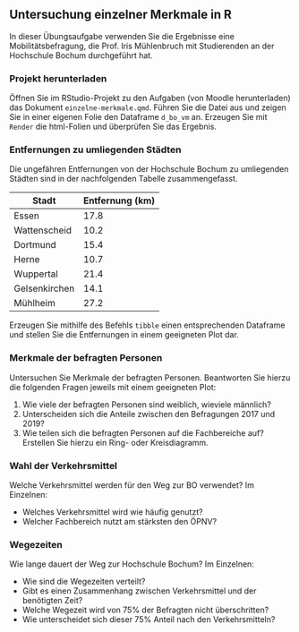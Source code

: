 ## Untersuchung einzelner Merkmale in R

In dieser Übungsaufgabe verwenden Sie die Ergebnisse eine Mobilitätsbefragung, die Prof. Iris Mühlenbruch mit Studierenden an der Hochschule Bochum durchgeführt hat.

### Projekt herunterladen

Öffnen Sie im RStudio-Projekt zu den Aufgaben (von Moodle herunterladen) das Dokument `einzelne-merkmale.qmd`. Führen Sie die Datei aus und zeigen Sie in einer eigenen Folie den Dataframe `d_bo_vm` an. Erzeugen Sie mit `Render` die html-Folien und überprüfen Sie das Ergebnis.

### Entfernungen zu umliegenden Städten

Die ungefähren Entfernungen von der Hochschule Bochum zu umliegenden Städten sind in der nachfolgenden Tabelle zusammengefasst.

| Stadt         | Entfernung (km) |
|---------------|-----------------|
| Essen         | 17.8            |
| Wattenscheid  | 10.2            |
| Dortmund      | 15.4            |
| Herne         | 10.7            |
| Wuppertal     | 21.4            |
| Gelsenkirchen | 14.1            |
| Mühlheim      | 27.2            |

Erzeugen Sie mithilfe des Befehls `tibble` einen entsprechenden Dataframe und stellen Sie die Entfernungen in einem geeigneten Plot dar.

### Merkmale der befragten Personen

Untersuchen Sie Merkmale der befragten Personen. Beantworten Sie hierzu die folgenden Fragen jeweils mit einem geeigneten Plot:

1.  Wie viele der befragten Personen sind weiblich, wieviele männlich?
2.  Unterscheiden sich die Anteile zwischen den Befragungen 2017 und 2019?
3.  Wie teilen sich die befragten Personen auf die Fachbereiche auf? Erstellen Sie hierzu ein Ring- oder Kreisdiagramm.

### Wahl der Verkehrsmittel

Welche Verkehrsmittel werden für den Weg zur BO verwendet? Im Einzelnen:

-   Welches Verkehrsmittel wird wie häufig genutzt?
-   Welcher Fachbereich nutzt am stärksten den ÖPNV?

### Wegezeiten

Wie lange dauert der Weg zur Hochschule Bochum? Im Einzelnen:

-   Wie sind die Wegezeiten verteilt?
-   Gibt es einen Zusammenhang zwischen Verkehrsmittel und der benötigten Zeit?
-   Welche Wegezeit wird von 75% der Befragten nicht überschritten?
-   Wie unterscheidet sich dieser 75% Anteil nach den Verkehrsmitteln?
